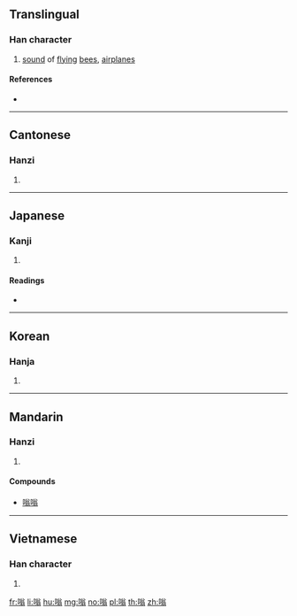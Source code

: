 ==Translingual==

===Han character===
{{Han char|rn=30|rad=口|as=10|sn=13|four=68027|canj=RCIM|ids=⿰口翁}}

# [[sound]] of [[fly]]ing [[bee]]s, [[airplane]]s

====References====
* {{Han ref|kx=0203.270|dkj=04106|dj=0426.070|hdz=10669.120|uh=55E1|ud=21985|bh=B6E4|bd=46820}}

----

==Cantonese==

===Hanzi===
{{yue-hanzi|jyut=|y=yung1}}

# {{defn|lang=yue|sort=口10}}

----

==Japanese==

===Kanji===
{{ja-kanji|grade=|rs=口10}}

# {{defn|lang=ja|sort=口10}}

====Readings====
* {{ja-readings|on=[[ろう]] (rō), [[ら]] (ra)|kun=}}

----

==Korean==

===Hanja===
{{ko-hanja|hangeul=옹|rv=ong|mr=ong}}

# {{defn|lang=ko|sort=口10}}

----

==Mandarin==

===Hanzi===
{{cmn-hanzi|pin=[[wēng]] ([[weng1]])|wg=weng<sup>1</sup>}}

# {{defn|lang=cmn|sort=口10}}

====Compounds====
* [[嗡嗡]]

----

==Vietnamese==

===Han character===
{{vi-hantu|[[ông]], [[óng]]|rs=口10}}

# {{defn|lang=vi|sort=口10}}

[[fr:嗡]]
[[li:嗡]]
[[hu:嗡]]
[[mg:嗡]]
[[no:嗡]]
[[pl:嗡]]
[[th:嗡]]
[[zh:嗡]]
